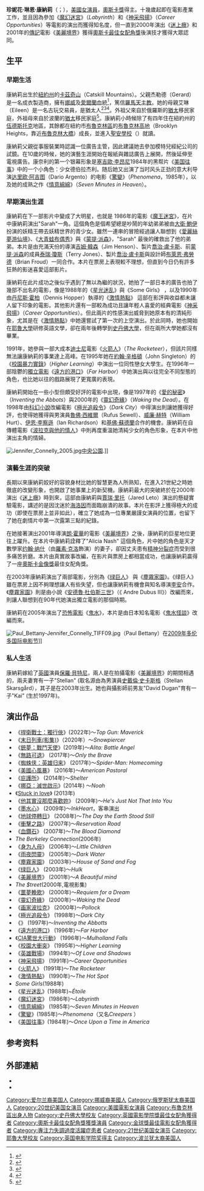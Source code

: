 {{noteTA
|T=zh-hans:詹妮弗·康纳利;zh-hk:珍妮花·康納莉;zh-tw:珍妮佛·康納莉;
|G1=Movie
|G2=Show
|1=zh-hans:詹妮弗;zh-hk:珍妮花;zh-tw:珍妮佛;
|2=zh-hans:康纳利;zh-hk:康納莉;zh-tw:康納莉;
}}
{{藝人
| 姓名 = 珍妮佛·康納莉
| 類型 = 女演員
| 圖片 = Jennifer Connelly 2012.jpg
| 圖片尺寸 = 
| 圖片簡介 =康納莉在[[2012年戛纳电影节|2012年戛纳电影节]]
| 原名 = Jennifer Lynn Connelly
| 外文名 = 
| 綽號 =
| 其他藝名 =
| 國籍 = {{USA}}
| 出生日期 = {{birth date and age|1970|12|12}} 
| 出生地點 = [[美國|美國]][[纽约州|纽约州]][[卡茲奇山|卡茲奇山]]
| 星座 =
| 逝世日期 =  
| 逝世地點 = 
| 職業 = 演員
| 語言 = [[英語|英語]]、[[法語|法語]]
| 教育程度 = [[耶魯大學|耶魯大學]]主修演劇學和英文學（轉學）<br />[[史丹佛大學|史丹佛大學]][[學士|學士]]畢業 
| 宗教信仰 = 
| 配偶 = {{marriage|[[保羅·貝特尼|保羅·貝特尼]]|2003}}
| children=2子1女
| 出身地 = 
| 出道作 = 
| 出道日期 = 
| 代表作 =《[[美丽心灵|美丽心灵]]》
| 活躍年代 = 
| 經紀公司 =
| 網站 = 
| 獎項 = 
| IMDb = 0000124
| academyawards='''[[奧斯卡最佳女配角獎|最佳女配角]]'''<br>2001年 《[[美麗境界|美麗境界]]》
| baftaawards='''[[英國電影學院獎最佳女配角|最佳女配角]]'''<br>2001年 《[[美麗境界|美麗境界]]》
| goldenglobeawards='''[[金球獎最佳電影女配角|最佳電影女配角]]'''<br>2001年 《[[美麗境界|美麗境界]]》
}}
'''珍妮花·琳恩·康納莉'''（{{lang-en|Jennifer Lynn Connelly}}；{{bd|1970年|12月12日}}），[[美國|美國]][[女演員|女演員]]，[[奧斯卡獎|奧斯卡獎]]得主。十幾歲起即在電影產業工作，並且因為參加《[[魔幻迷宮|魔幻迷宮]]》（''Labyrinth''）和《[[神采飛揚_(電影)|神采飛揚]]》（''Career Opportunities''）等電影的演出而獲得知名度，但一直到2000年演出《[[迷上癮|迷上癮]]》和2001年的[[傳記|傳記]]電影《[[美麗境界|美麗境界]]》獲得[[奧斯卡最佳女配角獎|奧斯卡最佳女配角獎]]後演技才獲得大眾認同。

== 生平 ==
=== 早期生活 ===
康納莉出生於[[紐約州|紐約州]]的[[卡茲奇山|卡茲奇山]]（Catskill Mountains）。父親杰勒德（Gerard）是一名成衣製造商，擁有[[挪威|挪威]]及[[愛爾蘭|愛爾蘭]]血統<ref>{{Cite news|url=https://www.vogue.com/article/jennifer-connelly-dark-victory|title=Jennifer Connelly: Dark Victory|last=Van Meter|first=Jonathan|date=October 23, 2007|work=Vogue magazine|access-date=May 26, 2018|quote="I'm an Irish Jew," she says.|archive-date=2018-05-26|archive-url=https://web.archive.org/web/20180526190158/https://www.vogue.com/article/jennifer-connelly-dark-victory|dead-url=no}}</ref>，篤信[[羅馬天主教|羅馬天主教]]。她的母親艾琳（Eileen）是一名古玩交易員，是猶太人<ref>{{Cite web|url=http://travelingboy.com/archive-travel-bev-jennifer_connelly.html|title=Jennifer Connelly On "American Pastoral" & Being A Working Mom|last=Cohn|first=Beverly|date=November 28, 2016|website=travelingboy.com|access-date=May 26, 2018|archive-date=2018-05-27|archive-url=https://web.archive.org/web/20180527023132/http://travelingboy.com/archive-travel-bev-jennifer_connelly.html|dead-url=no}}</ref><ref>{{Cite web|url=https://www.interfaithfamily.com/arts_and_entertainment/popular_culture/st/|title=A Pint of Guinness, A Cup of Manischevitz: Some Irish/Jewish Connections|last=Bloom|first=Nate|date=March 17, 2009|website=InterfaithFamily.com|access-date=May 26, 2018|archive-date=2018-05-26|archive-url=https://web.archive.org/web/20180526190803/https://www.interfaithfamily.com/arts_and_entertainment/popular_culture/st/|dead-url=no}}</ref><ref>{{Cite web|url=https://www.imdb.com/name/nm0000124/bio|title=Jennifer Connelly - Biography|work=IMDb|accessdate=2018-05-26|archive-date=2018-08-01|archive-url=https://web.archive.org/web/20180801133744/https://www.imdb.com/name/nm0000124/bio|dead-url=no}}</ref>。外祖父來自於俄羅斯的[[猶太|猶太]]移民家庭，外祖母來自於波蘭的[[波蘭猶太人歷史|猶太]]移民家庭<ref>{{Cite news|url=http://atlantajewishtimes.timesofisrael.com/jews-making-news-bialik-and-connelly/|title=Jews Making News: Connelly and Bialik|date=August 20, 2013|work=Atlanta Jewish Times|accessdate=May 26, 2018|archive-date=2018-05-26|archive-url=https://web.archive.org/web/20180526192250/http://atlantajewishtimes.timesofisrael.com/jews-making-news-bialik-and-connelly/|dead-url=no}}</ref>。康納莉小時候除了有四年住在紐約州的[[伍德斯托克_(紐約州)|伍德斯托克]]地區，其餘都在紐約市[[布魯克林區|布魯克林區]]的[[布魯克林高地|布魯克林高地]]（Brooklyn Heights，靠近[[布魯克林大橋|布魯克林大橋]]）成長，並進入[[聖安學校|聖安學校]]（{{tsl|en|St. Ann's School (Brooklyn Heights, New York)|St. Ann's School}}）就讀。

康納莉父親從事服裝業時認識一位廣告主管，因此建議她去參加模特兒經紀公司的試鏡。在10歲的時候，她的演藝生涯開始在報紙與雜誌廣告上展開，然後延伸至電視廣告。康奈利的第一个银幕形象是[[塞吉歐·李昂尼|塞吉歐·李昂尼]]1984年的黑帮片《[[美国往事|美国往事]]》中的一个小角色：少女德伯拉杰利。随后她又出演了当时风头正劲的意大利导演[[达里欧·阿吉图|达里欧·阿吉图]]（Dario Argento）的电影《[[驚變|驚變]]》（''Phenomena''，1985年），以及她的成熟之作《[[情意綿綿|情意綿綿]]》（''Seven Minutes in Heaven''）。

=== 早期演出生涯 ===
康納莉在下一部影片中變成了大明星，也就是 1986年的電影《[[魔王迷宮|魔王迷宮]]》，在片中康納莉演出"Sarah"一角。這個角色是個希望總是吵鬧的年幼弟弟被由[[大衛·鮑伊|大衛·鮑伊]]扮演的妖精王帶去妖精世界的青少女。雖然一連串的冒險經過讓人聯想到《[[愛麗絲夢游仙境|愛麗絲夢游仙境]]》、《[[大青蛙布偶秀|大青蛙布偶秀]]》與《[[蒙提·派森|蒙提·派森]]》，"Sarah" 最後的確救出了他的弟弟。本片是由充滿天份的導演[[吉姆·韓森|吉姆·韓森]]（Jim Henson）、製片[[喬治·盧卡斯|喬治·盧卡斯]]、前[[蒙提·派森|蒙提·派森]]的成員[[泰瑞·瓊斯|泰瑞·瓊斯]]（Terry Jones）、製片[[喬治·盧卡斯|喬治·盧卡斯]]與設計師[[布萊恩·弗勞德|布萊恩·弗勞德]]（Brian Froud）一同合作。本片在票房上表現較不理想，但直到今日仍有許多狂熱的影迷喜愛這部影片。 

康納莉在此片成功之後似乎遇到了無以為繼的狀況，她拍了一部日本的廣告也拍了幾部不出名的電影，像是1988年的《[[星光迷乱|星光迷乱]]》與《Some Girls》 ，以及1990年由[[丹尼斯·霍柏|丹尼斯·霍柏]]（Dennis Hopper）執導的《[[激情熱點|激情熱點]]》 這部在影評與收益都未讓人留下印象的電影。其他影片還有一部較為成功且讓年輕人喜愛的經典電影《[[神采飛揚_(電影)|神采飛揚]]》（''Career Opportunities''）。但此兩片的性感演出威脅到她原本有的清純形象，尤其是在《[[激情熱點|激情熱點]]》中她還嘗試了第一次的上空演出。於此同時，她也開始在[[耶魯大學|耶魯大學]]研修英語文學，卻在兩年後轉學到[[史丹佛大學|史丹佛大學]]，但在兩所大學她都沒有畢業。 

<!---[[File:JCRocketeer.jpeg|right]]》中的造型]]--->
1991年，她參與一部大成本[[迪士尼|迪士尼]]電影《[[火箭人|火箭人]]》（''The Rocketeer''），但該片同樣無法讓康納莉的事業達上高峰。在1995年她在[[約翰·辛格頓|約翰·辛格頓]]（John Singleton）的《[[校園暴力實錄|校園暴力實錄]]》（''Higher Learning''）中演出一位同性戀女大學生。在1996年一部陰鬱的[[獨立電影|獨立電影]]《[[遠方的港口|遠方的港口]]》（''Far Harbor''）中她演出與以往完全不同型態的角色，也比她以往的戲路展現了更寬廣的表現。

康納莉開始在一些小型但頗受好評的電影中出現，像是1997年的《[[愛的秘密|愛的秘密]]》（''Inventing the Abbots''）與2000年的《[[靈幻奇緣|靈幻奇緣]]》（''Waking the Dead''）。在1998年由[[科幻小說|科幻小說]]改編電影《[[極光追殺令|極光追殺令]]》（''Dark City''）中得演出則讓她獲得好評，也使得她獲得與男演員[[魯佛·西維爾|魯佛·西維爾]]（Rufus Sewell）、[[威廉·赫特|威廉·赫特]]（William Hurt）、[[伊恩·李察遜|伊恩·李察遜]]（Ian Richardson）和[[基佛·蘇德蘭|基佛·蘇德蘭]]合作的機會。康納莉在自傳體電影《[[波拉克與他的情人|波拉克與他的情人]]》中則再度重溫她清純少女的角色形象，在本片中他演出主角的情婦。

[[File:Jennifer_Connelly_2005.jpg|thumb]][[中央公園_(紐約市)|中央公園]].]]

=== 演藝生涯的突破 ===
長期以來康納莉姣好的容貌身材比她的智慧更為人所熟知，在進入21世紀之時她徹底的改變形象，也開啟了她事業上的新契機。康納莉最大的突破終於在2000年演出《[[迷上癮|迷上癮]]》時到來，這部由康納莉與[[賈瑞·里托|賈瑞·里托]]（Jared Leto）演出的懸疑實驗電影，講述的是因沈迷於[[海洛因|海洛因]]而面臨崩潰的故事。本片在影評上獲得極大的成功（即使在票房上並非如此），確立了她成為一位專業嚴謹女演員的位置，也留下了她在劇情片中第一次露第三點的紀錄。

在她接著演出2001年導演[[朗·霍華|朗·霍華]]的電影《[[美麗境界|美麗境界]]》之後，康納莉的巨星地位更往上躍升。在本片中康納莉詮釋了"Alicia Nash" 這個角色，片中她的角色是天才數學家[[约翰·纳什|约翰·纳什]]（由[[羅素·克洛|羅素·克洛]]飾演）的妻子，卻因丈夫患有[[精神分裂症|精神分裂症]]而受到很多痛苦折磨。本片由真實故事改編，在影片與票房上都相當成功，也讓康納莉贏得了一座[[奧斯卡金像獎|奧斯卡金像獎]]最佳女配角獎。

<!---[[File:JenniferConnelly-HoSaF-2003.jpg|thumb]]》]]--->
在2003年康納莉演出了兩部電影，分別為《[[绿巨人_(电影)|绿巨人]]》 與《[[塵霧家園|塵霧家園]]》。《绿巨人》雖在票房上因不夠理想讓人有些失望，但也讓康納莉有機會與知名導演[[李安|李安]]合作。《[[塵霧家園|塵霧家園]]》則是由小說《[[安德魯·杜伯斯三世|安德魯·杜伯斯三世]]》（《 Andre Dubus III》）改編而來，則讓人聯想到在90年代她演出獨立電影的那個時期。 

康納莉在2005年演出了[[恐怖電影|恐怖電影]]《[[鬼水|鬼水]]》，本片是由日本知名電影《[[鬼水怪談|鬼水怪談]]》改編而來。

[[File:Paul_Bettany-Jennifer_Connelly_TIFF09.jpg|thumb]]（Paul Bettany）在[[2009年多伦多国际电影节|2009年多伦多国际电影节]]]]

=== 私人生活 ===
康納莉嫁給了[[英國|英國]]演員[[保羅·貝特尼|保羅·貝特尼]]，兩人是在拍攝電影《[[美麗境界|美麗境界]]》的期間相遇的，兩夫妻育有一子"Stellan" (取名源由為男演員[[史戴倫·史卡斯格|史戴倫·史卡斯格]]（Stellan Skarsgård），其子是在2003年出生。她也與攝影師前男友"David Dugan"育有一子"Kai" (生於1997年)。

== 演出作品 ==
*《[[捍衛戰士：獨行俠|捍衛戰士：獨行俠]]》(2022年)～''Top Gun: Maverick''
*《[[末世列車_(電視劇)|末日列車(影集)]]》（2020年）～''Snowpiercer''
* 《[[銃夢：戰鬥天使|銃夢：戰鬥天使]]》(2019年)～''Alita: Battle Angel''
* 《[[無路可退|無路可退]]》 (2017年)～''Only the Brave''
* 《[[蜘蛛侠：英雄归来|蜘蛛侠：英雄归来]]》 (2017年)～''Spider-Man: Homecoming''
* 《[[美國心風暴|美國心風暴]]》 (2016年)～''American Pastoral''
* 《[[庇護所|庇護所]]》 (2014年)～''Shelter''
* 《[[挪亞：滅世啟示|挪亞：滅世啟示]]》(2014年) ～''Noah''
* 《[[Stuck_in_love|Stuck in love]]》 (2013年)
* 《[[他其實沒那麼喜歡妳|他其實沒那麼喜歡妳]]》 (2009年)～''He's Just Not That Into You''
* 《[[墨水心_(電影)|墨水心]]》 (2009年)～''InkHeart''，客串演出
* 《[[地球停轉日|地球停轉日]]》 (2008年)～'' The Day the Earth Stood Still '' 
* 《[[衝擊之路|衝擊之路]]》 (2007年)～''Reservation Road''
* 《[[血鑽_(電影)|血鑽石]]》 (2007年)～'' The Blood Diamond '' 
* ''The Berkeley Connection ''(2006年)
* 《[[身为人母|身为人母]]》 (2006年)～''Little Children''
* 《[[雨夜閃靈|雨夜閃靈]]》 (2005年)～'' Dark Water ''
* 《[[塵霧家園|塵霧家園]]》 (2003年)～'' House of Sand and Fog '' 
* 《[[绿巨人_(电影)|绿巨人]]》 (2003年)～''Hulk''
* 《[[美麗境界|美麗境界]]》 (2001年)～''A Beautiful mind''
* ''The $treet''(2000年,電視影集) 
* 《[[噩夢輓歌|噩夢輓歌]]》 (2000年)～''Requiem for a Dream''
* 《[[靈幻奇緣|靈幻奇緣]]》 (2000年)～'' Waking the Dead '' 
* 《[[画家波拉克|画家波拉克]]》 (2000年)～'' Pollock ''
* 《[[極光追殺令|極光追殺令]]》 (1998年)～'' Dark City ''
* 《{{le|愛的秘密|Inventing the Abbotts}}》 (1997年)～'' Inventing the Abbotts ''
* 《[[遠方的港口|遠方的港口]]》 (1996年)～'' Far Harbor''
* 《[[CIA驚世大行動|CIA驚世大行動]]》 (1996年)～'' Mulholland Falls ''
* 《[[校園大衝突|校園大衝突]]》 (1995年)～'' Higher Learning ''
* 《[[英雄戰場|英雄戰場]]》 (1994年)～'' Of Love and Shadows ''
* 《[[神采飛揚_(電影)|神采飛揚]]》 (1991年)～'' Career Opportunities ''
* 《[[火箭人|火箭人]]》 (1991年)～'' The Rocketeer ''
* 《[[激情熱點|激情熱點]]》 (1990年)～'' The Hot Spot ''
* ''Some Girls''(1988年)
* 《[[星光迷乱|星光迷乱]]》(1988年)~'' Étoile''
* 《[[魔幻迷宮|魔幻迷宮]]》 (1986年)～''Labyrinth''
* 《[[情意綿綿|情意綿綿]]》 (1985年)～'' Seven Minutes in Heaven ''
* 《[[驚變|驚變]]》(1985年)～'' Phenomena ''（又名''Creepers'' ）
* 《[[美国往事|美国往事]]》(1984年)～'' Once Upon a Time in America ''

==参考资料==
{{refs}}
== 外部連結 ==
* {{facebook|JenniferConnelly}}
* {{imdb|0000124}}

{{start}}{{s-awards}}
{{succession prize box|[[瑪西·蓋哈登|瑪西·蓋哈登]]<br />《波拉克與他的情人》|[[凱薩琳·麗塔瓊斯|凱薩琳·麗塔瓊斯]]<br />《[[芝加哥_(電影)|芝加哥]]》|[[奧斯卡最佳女配角|奧斯卡最佳女配角]]|2001年<br />《[[美麗境界|美麗境界]]》}}
{{succession prize box|[[凱特·哈德森|凱特·哈德森]]<br />《[[成名在望|成名在望]]》|[[梅莉·史翠普|梅莉·史翠普]]<br />《[[蘭花賊|蘭花賊]]》|[[金球獎最佳電影女配角|金球獎最佳電影女配角]]|2001年<br />《[[美麗境界|美麗境界]]》}}
{{succession prize box|[[茱莉·華特絲|茱莉·華特絲]]<br />《[[舞動人生|舞動人生]]》|[[凱薩琳·麗塔瓊斯|凱薩琳·麗塔瓊斯]]<br />《[[芝加哥_(電影)|芝加哥]]》|[[英國電影學院獎最佳女配角|英國電影學院獎最佳女配角]]|2001年<br />《[[美麗境界|美麗境界]]》}}
{{end}}

{{奧斯卡最佳女配角獎 (2001–2020)}}
{{金球獎最佳電影女配角}}
{{英國電影學院獎最佳女配角}}
{{評論家選擇電影獎最佳女配角}}
{{normdaten}}
{{DEFAULTSORT:Connelly, Jennifer}}
[[Category:爱尔兰裔美国人|Category:爱尔兰裔美国人]]
[[Category:挪威裔美國人|Category:挪威裔美國人]]
[[Category:俄罗斯犹太裔美国人|Category:俄罗斯犹太裔美国人]]
[[Category:20世纪美国女演员|Category:20世纪美国女演员]]
[[Category:美國電影女演員|Category:美國電影女演員]]
[[Category:布魯克林區出身人物|Category:布魯克林區出身人物]]
[[Category:史丹佛大學校友|Category:史丹佛大學校友]]
[[Category:英國電影學院獎最佳女配角獲得者|Category:英國電影學院獎最佳女配角獲得者]]
[[Category:奧斯卡最佳女配角獎獲獎演員|Category:奧斯卡最佳女配角獎獲獎演員]]
[[Category:金球獎最佳電影女配角獲得者|Category:金球獎最佳電影女配角獲得者]]
[[Category:專注力失調過度活躍症患者|Category:專注力失調過度活躍症患者]]
[[Category:21世纪美国女演员|Category:21世纪美国女演员]]
[[Category:耶魯大學校友|Category:耶魯大學校友]]
[[Category:英国电影学院奖得主|Category:英国电影学院奖得主]]
[[Category:波兰犹太裔美国人|Category:波兰犹太裔美国人]]